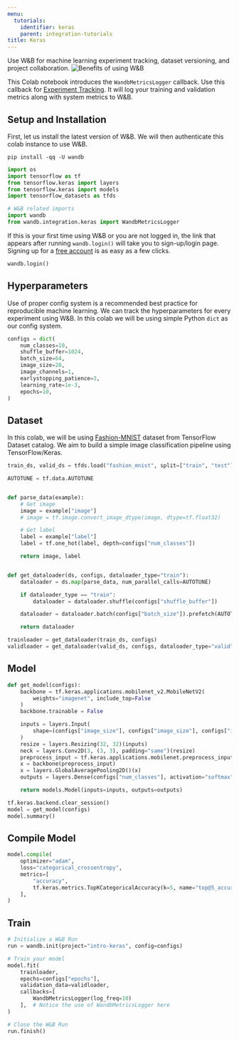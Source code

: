 ```yaml
---
menu:
  tutorials:
    identifier: keras
    parent: integration-tutorials
title: Keras
---
```


<Card title="Try in Colab" href="https://colab.research.google.com/github/wandb/examples/blob/master/colabs/keras/Use_WandbMetricLogger_in_your_Keras_workflow.ipynb" icon="python"/>
Use W&B for machine learning experiment tracking, dataset versioning, and project collaboration.

<Frame>
    <img src="/images/tutorials/huggingface-why.png" alt="Benefits of using W&B"  />
</Frame>

This Colab notebook introduces the `WandbMetricsLogger` callback. Use this callback for [Experiment Tracking](/guides/track/). It will log your training and validation metrics along with system metrics to W&B.


## Setup and Installation

First, let us install the latest version of W&B. We will then authenticate this colab instance to use W&B.


```shell
pip install -qq -U wandb
```


```python
import os
import tensorflow as tf
from tensorflow.keras import layers
from tensorflow.keras import models
import tensorflow_datasets as tfds

# W&B related imports
import wandb
from wandb.integration.keras import WandbMetricsLogger
```

If this is your first time using W&B or you are not logged in, the link that appears after running `wandb.login()` will take you to sign-up/login page. Signing up for a [free account](https://wandb.ai/signup) is as easy as a few clicks.


```python
wandb.login()
```

## Hyperparameters

Use of proper config system is a recommended best practice for reproducible machine learning. We can track the hyperparameters for every experiment using W&B. In this colab we will be using simple Python `dict` as our config system.


```python
configs = dict(
    num_classes=10,
    shuffle_buffer=1024,
    batch_size=64,
    image_size=28,
    image_channels=1,
    earlystopping_patience=3,
    learning_rate=1e-3,
    epochs=10,
)
```

## Dataset

In this colab, we will be using [Fashion-MNIST](https://www.tensorflow.org/datasets/catalog/fashion_mnist) dataset from TensorFlow Dataset catalog. We aim to build a simple image classification pipeline using TensorFlow/Keras.


```python
train_ds, valid_ds = tfds.load("fashion_mnist", split=["train", "test"])
```


```python
AUTOTUNE = tf.data.AUTOTUNE


def parse_data(example):
    # Get image
    image = example["image"]
    # image = tf.image.convert_image_dtype(image, dtype=tf.float32)

    # Get label
    label = example["label"]
    label = tf.one_hot(label, depth=configs["num_classes"])

    return image, label


def get_dataloader(ds, configs, dataloader_type="train"):
    dataloader = ds.map(parse_data, num_parallel_calls=AUTOTUNE)

    if dataloader_type == "train":
        dataloader = dataloader.shuffle(configs["shuffle_buffer"])

    dataloader = dataloader.batch(configs["batch_size"]).prefetch(AUTOTUNE)

    return dataloader
```


```python
trainloader = get_dataloader(train_ds, configs)
validloader = get_dataloader(valid_ds, configs, dataloader_type="valid")
```

## Model


```python
def get_model(configs):
    backbone = tf.keras.applications.mobilenet_v2.MobileNetV2(
        weights="imagenet", include_top=False
    )
    backbone.trainable = False

    inputs = layers.Input(
        shape=(configs["image_size"], configs["image_size"], configs["image_channels"])
    )
    resize = layers.Resizing(32, 32)(inputs)
    neck = layers.Conv2D(3, (3, 3), padding="same")(resize)
    preprocess_input = tf.keras.applications.mobilenet.preprocess_input(neck)
    x = backbone(preprocess_input)
    x = layers.GlobalAveragePooling2D()(x)
    outputs = layers.Dense(configs["num_classes"], activation="softmax")(x)

    return models.Model(inputs=inputs, outputs=outputs)
```


```python
tf.keras.backend.clear_session()
model = get_model(configs)
model.summary()
```

## Compile Model


```python
model.compile(
    optimizer="adam",
    loss="categorical_crossentropy",
    metrics=[
        "accuracy",
        tf.keras.metrics.TopKCategoricalAccuracy(k=5, name="top@5_accuracy"),
    ],
)
```

## Train


```python
# Initialize a W&B Run
run = wandb.init(project="intro-keras", config=configs)

# Train your model
model.fit(
    trainloader,
    epochs=configs["epochs"],
    validation_data=validloader,
    callbacks=[
        WandbMetricsLogger(log_freq=10)
    ],  # Notice the use of WandbMetricsLogger here
)

# Close the W&B Run
run.finish()
```
